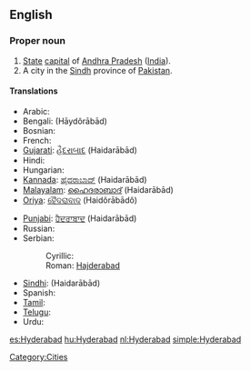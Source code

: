 ==English==
{{wikipedia}}

===Proper noun===
{{en-proper noun}}

# [[State]] [[capital]] of [[Andhra Pradesh]] ([[India]]).
# A city in the [[Sindh]] province of [[Pakistan]].

====Translations====
{{trans-top|capital of Andhra Pradesh}}
* Arabic: {{t|ar|حيدر أباد|m|tr=Haydar ’abaad|sc=Arab}}
* Bengali: {{BNchar|[[হায়দরাবাদ]]}} (Hāydôrābād)
* Bosnian: {{t-|bs|Hajderabad|m}}
* French: {{t|fr|Hyderābād}}
* [[Gujarati]]: [[હૈદરાબાદ]] (Haidarābād)
* Hindi: {{t-|hi|हैदराबाद|tr=Haidarābād|sc=Deva|xs=Hindi}}
* Hungarian: {{t+|hu|Haidarábád}}
* [[Kannada]]: [[ಹೈದರಾಬಾದ್]] (Haidarābād)
* [[Malayalam]]: [[ഹൈദരാബാദ്]] (Haidarābād)
* [[Oriya]]: [[ହୈଦରାବାଦ]] (Haidôrābādô)
{{trans-mid}}
* [[Punjabi]]: [[ਹੈਦਰਾਬਾਦ]] (Haidarābād)
* Russian: {{t|ru|Хайдарабад|m|tr=Khajdarabád|sc=Cyrl}}
* Serbian:
*: Cyrillic: {{t-|sr|Хајдерабад|m|sc=Cyrl}}
*: Roman: [[Hajderabad#Serbian|Hajderabad]] {{m}}
* [[Sindhi]]: {{sd-Arab|[[حيدر اباد|حيدر آباد]]}} (Haidarābād)
* Spanish: {{t+|es|Hyderabad}}
* [[Tamil]]: {{t|ta|ஐதராபாத்|ta=Aitarāpāt|sc=Taml|xs=Tamil}}
* [[Telugu]]: {{t-|te|హైదరాబాదు|tr=Haidarābādu|sc=Telu}}
* Urdu: {{t|ur|حیدرآباد|tr=Haidarābād|sc=ur-Arab|xs=Urdu}}
{{trans-bottom}}

[[Category:Cities]]

[[es:Hyderabad]]
[[hu:Hyderabad]]
[[nl:Hyderabad]]
[[simple:Hyderabad]]